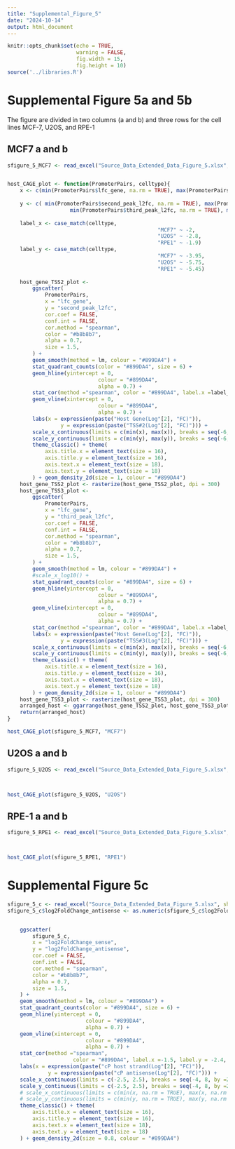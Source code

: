 ```yaml
---
title: "Supplemental_Figure_5"
date: "2024-10-14"
output: html_document
---
```


```r
knitr::opts_chunk$set(echo = TRUE,
                      warning = FALSE,
                      fig.width = 15,
                      fig.height = 10)
source('../libraries.R')


```

# Supplemental Figure 5a and 5b

The figure are divided in two columns (a and b) and three rows for the cell lines MCF-7, U2OS, and RPE-1


## MCF7 a and b

```r
sfigure_5_MCF7 <- read_excel("Source_Data_Extended_Data_Figure_5.xlsx", sheet = 'ExtDataFig5a-b_MCF7' )


host_CAGE_plot <- function(PromoterPairs, celltype){
	x <- c(min(PromoterPairs$lfc_gene, na.rm = TRUE), max(PromoterPairs$lfc_gene, na.rm = TRUE))
	
	y <- c( min(PromoterPairs$second_peak_l2fc, na.rm = TRUE), max(PromoterPairs$second_peak_l2fc, na.rm = TRUE),
					min(PromoterPairs$third_peak_l2fc, na.rm = TRUE), max(PromoterPairs$third_peak_l2fc, na.rm = TRUE))
	
	label_x <- case_match(celltype,
												"MCF7" ~ -2,
												"U2OS" ~ -2.8,
												"RPE1" ~ -1.9)
	label_y <- case_match(celltype,
												"MCF7" ~ -3.95,
												"U2OS" ~ -5.75,
												"RPE1" ~ -5.45)
	
	host_gene_TSS2_plot <-
		ggscatter(
			PromoterPairs,
			x = "lfc_gene",
			y = "second_peak_l2fc",
			cor.coef = FALSE,
			conf.int = FALSE,
			cor.method = "spearman",
			color = "#b8b8b7",
			alpha = 0.7,
			size = 1.5,
		) +
		geom_smooth(method = lm, colour = "#899DA4") +
		stat_quadrant_counts(color = "#899DA4", size = 6) +
		geom_hline(yintercept = 0,
							 colour = "#899DA4",
							 alpha = 0.7) +
		stat_cor(method ="spearman", color = "#899DA4", label.x =label_x, label.y = label_y, size = 6) +
		geom_vline(xintercept = 0,
							 colour = "#899DA4",
							 alpha = 0.7) +
		labs(x = expression(paste("Host Gene(Log"[2], "FC)")),
				 y = expression(paste("TSS#2(Log"[2], "FC)"))) +
		scale_x_continuous(limits = c(min(x), max(x)), breaks = seq(-6, 8, by =2)) +
		scale_y_continuous(limits = c(min(y), max(y)), breaks = seq(-6, 8, by =2)) +
		theme_classic() + theme(
			axis.title.x = element_text(size = 16),
			axis.title.y = element_text(size = 16),
			axis.text.x = element_text(size = 18),
			axis.text.y = element_text(size = 18)
		) + geom_density_2d(size = 1, colour = "#899DA4")
	host_gene_TSS2_plot <- rasterize(host_gene_TSS2_plot, dpi = 300)
	host_gene_TSS3_plot <-
		ggscatter(
			PromoterPairs,
			x = "lfc_gene",
			y = "third_peak_l2fc",
			cor.coef = FALSE,
			conf.int = FALSE,
			cor.method = "spearman",
			color = "#b8b8b7",
			alpha = 0.7,
			size = 1.5,
		) +
		geom_smooth(method = lm, colour = "#899DA4") +
		#scale_x_log10() +
		stat_quadrant_counts(color = "#899DA4", size = 6) +
		geom_hline(yintercept = 0,
							 colour = "#899DA4",
							 alpha = 0.7) +
		geom_vline(xintercept = 0,
							 colour = "#899DA4",
							 alpha = 0.7) +
		stat_cor(method ="spearman", color = "#899DA4", label.x =label_x, label.y = label_y, size = 6) +
		labs(x = expression(paste("Host Gene(Log"[2], "FC)")),
				 y = expression(paste("TSS#3(Log"[2], "FC)"))) +
		scale_x_continuous(limits = c(min(x), max(x)), breaks = seq(-6, 8, by =2)) +
		scale_y_continuous(limits = c(min(y), max(y)), breaks = seq(-6, 8, by =2)) +
		theme_classic() + theme(
			axis.title.x = element_text(size = 16),
			axis.title.y = element_text(size = 16),
			axis.text.x = element_text(size = 18),
			axis.text.y = element_text(size = 18)
		) + geom_density_2d(size = 1, colour = "#899DA4")
	host_gene_TSS3_plot <- rasterize(host_gene_TSS3_plot, dpi = 300)
	arranged_host <- ggarrange(host_gene_TSS2_plot, host_gene_TSS3_plot, ncol = 2,common.legend = TRUE)
	return(arranged_host)
}

host_CAGE_plot(sfigure_5_MCF7, "MCF7")


```

## U2OS a and b

```r
sfigure_5_U2OS <- read_excel("Source_Data_Extended_Data_Figure_5.xlsx", sheet = 'ExtDataFig5a-b_U2OS' )



host_CAGE_plot(sfigure_5_U2OS, "U2OS")

```


## RPE-1 a and b

```r
sfigure_5_RPE1 <- read_excel("Source_Data_Extended_Data_Figure_5.xlsx", sheet = 'ExtDataFig5a-b_RPE-1' )



host_CAGE_plot(sfigure_5_RPE1, "RPE1")

```

# Supplemental Figure 5c

```r

sfigure_5_c <- read_excel("Source_Data_Extended_Data_Figure_5.xlsx", sheet = 'ExtDataFig5c' )
sfigure_5_c$log2FoldChange_antisense <- as.numeric(sfigure_5_c$log2FoldChange_antisense)


	ggscatter(
		sfigure_5_c,
		x = "log2FoldChange_sense",
		y = "log2FoldChange_antisense",
		cor.coef = FALSE,
		conf.int = FALSE,
		cor.method = "spearman",
		color = "#b8b8b7",
		alpha = 0.7,
		size = 1.5,
	) +
	geom_smooth(method = lm, colour = "#899DA4") +
	stat_quadrant_counts(color = "#899DA4", size = 6) +
	geom_hline(yintercept = 0,
						 colour = "#899DA4",
						 alpha = 0.7) +
	geom_vline(xintercept = 0,
						 colour = "#899DA4",
						 alpha = 0.7) +
	stat_cor(method ="spearman", 
					 color = "#899DA4", label.x =-1.5, label.y = -2.4, size = 6) + 
	labs(x = expression(paste("cP host strand(Log"[2], "FC)")),
			 y = expression(paste("cP antisense(Log"[2], "FC)"))) +
	scale_x_continuous(limits = c(-2.5, 2.5), breaks = seq(-4, 8, by =2)) +
	scale_y_continuous(limits = c(-2.5, 2.5), breaks = seq(-4, 8, by =2)) +
	# scale_x_continuous(limits = c(min(x, na.rm = TRUE), max(x, na.rm = TRUE)), breaks = seq(-4, 8, by =2)) +
	# scale_y_continuous(limits = c(min(y, na.rm = TRUE), max(y, na.rm = TRUE)), breaks = seq(-4, 8, by =2)) +
	theme_classic() + theme(
		axis.title.x = element_text(size = 16),
		axis.title.y = element_text(size = 16),
		axis.text.x = element_text(size = 18),
		axis.text.y = element_text(size = 18)
	) + geom_density_2d(size = 0.8, colour = "#899DA4")

```